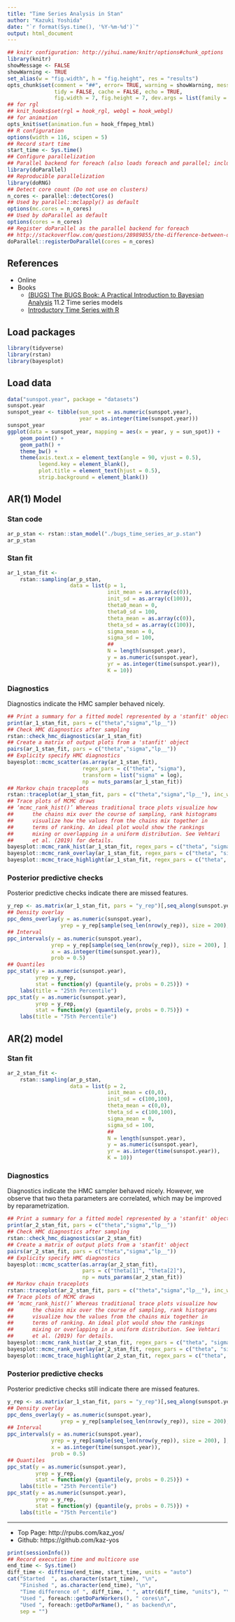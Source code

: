 ```yaml
---
title: "Time Series Analysis in Stan"
author: "Kazuki Yoshida"
date: "`r format(Sys.time(), '%Y-%m-%d')`"
output: html_document
---
```


```r
## knitr configuration: http://yihui.name/knitr/options#chunk_options
library(knitr)
showMessage <- FALSE
showWarning <- TRUE
set_alias(w = "fig.width", h = "fig.height", res = "results")
opts_chunk$set(comment = "##", error= TRUE, warning = showWarning, message = showMessage,
               tidy = FALSE, cache = FALSE, echo = TRUE,
               fig.width = 7, fig.height = 7, dev.args = list(family = "sans"))
## for rgl
## knit_hooks$set(rgl = hook_rgl, webgl = hook_webgl)
## for animation
opts_knit$set(animation.fun = hook_ffmpeg_html)
## R configuration
options(width = 116, scipen = 5)
## Record start time
start_time <- Sys.time()
## Configure parallelization
## Parallel backend for foreach (also loads foreach and parallel; includes doMC)
library(doParallel)
## Reproducible parallelization
library(doRNG)
## Detect core count (Do not use on clusters)
n_cores <- parallel::detectCores()
## Used by parallel::mclapply() as default
options(mc.cores = n_cores)
## Used by doParallel as default
options(cores = n_cores)
## Register doParallel as the parallel backend for foreach
## http://stackoverflow.com/questions/28989855/the-difference-between-domc-and-doparallel-in-r
doParallel::registerDoParallel(cores = n_cores)
```

## References
- Online
- Books
  - [(BUGS) The BUGS Book: A Practical Introduction to Bayesian Analysis](https://www.mrc-bsu.cam.ac.uk/software/bugs/the-bugs-project-the-bugs-book/) 11.2 Time series models
  - [Introductory Time Series with R](https://www.springer.com/gp/book/9780387886978)


## Load packages
```r
library(tidyverse)
library(rstan)
library(bayesplot)
```

## Load data
```r
data("sunspot.year", package = "datasets")
sunspot.year
sunspot_year <- tibble(sun_spot = as.numeric(sunspot.year),
                       year = as.integer(time(sunspot.year)))
sunspot_year
ggplot(data = sunspot_year, mapping = aes(x = year, y = sun_spot)) +
    geom_point() +
    geom_path() +
    theme_bw() +
    theme(axis.text.x = element_text(angle = 90, vjust = 0.5),
          legend.key = element_blank(),
          plot.title = element_text(hjust = 0.5),
          strip.background = element_blank())
```

## AR(1) Model
### Stan code
```r
ar_p_stan <- rstan::stan_model("./bugs_time_series_ar_p.stan")
ar_p_stan
```
### Stan fit
```r
ar_1_stan_fit <-
    rstan::sampling(ar_p_stan,
                    data = list(p = 1,
                                init_mean = as.array(c(0)),
                                init_sd = as.array(c(100)),
                                theta0_mean = 0,
                                theta0_sd = 100,
                                theta_mean = as.array(c(0)),
                                theta_sd = as.array(c(100)),
                                sigma_mean = 0,
                                sigma_sd = 100,
                                ##
                                N = length(sunspot.year),
                                y = as.numeric(sunspot.year),
                                yr = as.integer(time(sunspot.year)),
                                K = 10))
```
### Diagnostics
Diagnostics indicate the HMC sampler behaved nicely.
```r
## Print a summary for a fitted model represented by a 'stanfit' object
print(ar_1_stan_fit, pars = c("theta","sigma","lp__"))
## Check HMC diagnostics after sampling
rstan::check_hmc_diagnostics(ar_1_stan_fit)
## Create a matrix of output plots from a 'stanfit' object
pairs(ar_1_stan_fit, pars = c("theta","sigma","lp__"))
## Explicity specify HMC diagnostics
bayesplot::mcmc_scatter(as.array(ar_1_stan_fit),
                        regex_pars = c("theta", "sigma"),
                        transform = list("sigma" = log),
                        np = nuts_params(ar_1_stan_fit))
## Markov chain traceplots
rstan::traceplot(ar_1_stan_fit, pars = c("theta","sigma","lp__"), inc_warmup = FALSE)
## Trace plots of MCMC draws
## ‘mcmc_rank_hist()’ Whereas traditional trace plots visualize how
##      the chains mix over the course of sampling, rank histograms
##      visualize how the values from the chains mix together in
##      terms of ranking. An ideal plot would show the rankings
##      mixing or overlapping in a uniform distribution. See Vehtari
##      et al. (2019) for details.
bayesplot::mcmc_rank_hist(ar_1_stan_fit, regex_pars = c("theta", "sigma"), ref_line = TRUE)
bayesplot::mcmc_rank_overlay(ar_1_stan_fit, regex_pars = c("theta", "sigma"), ref_line = TRUE)
bayesplot::mcmc_trace_highlight(ar_1_stan_fit, regex_pars = c("theta", "sigma"), highlight = 1)
```
### Posterior predictive checks
Posterior predictive checks indicate there are missed features.
```r
y_rep <- as.matrix(ar_1_stan_fit, pars = "y_rep")[,seq_along(sunspot.year)]
## Density overlay
ppc_dens_overlay(y = as.numeric(sunspot.year),
                 yrep = y_rep[sample(seq_len(nrow(y_rep)), size = 200), ])
## Interval
ppc_intervals(y = as.numeric(sunspot.year),
              yrep = y_rep[sample(seq_len(nrow(y_rep)), size = 200), ],
              x = as.integer(time(sunspot.year)),
              prob = 0.5)
## Quantiles
ppc_stat(y = as.numeric(sunspot.year),
         yrep = y_rep,
         stat = function(y) {quantile(y, probs = 0.25)}) +
    labs(title = "25th Percentile")
ppc_stat(y = as.numeric(sunspot.year),
         yrep = y_rep,
         stat = function(y) {quantile(y, probs = 0.75)}) +
    labs(title = "75th Percentile")
```

## AR(2) model
### Stan fit
```r
ar_2_stan_fit <-
    rstan::sampling(ar_p_stan,
                    data = list(p = 2,
                                init_mean = c(0,0),
                                init_sd = c(100,100),
                                theta_mean = c(0,0),
                                theta_sd = c(100,100),
                                sigma_mean = 0,
                                sigma_sd = 100,
                                ##
                                N = length(sunspot.year),
                                y = as.numeric(sunspot.year),
                                yr = as.integer(time(sunspot.year)),
                                K = 10))
```
### Diagnostics
Diagnostics indicate the HMC sampler behaved nicely. However, we observe that two theta parameters are correlated, which may be improved by reparametrization.
```r
## Print a summary for a fitted model represented by a 'stanfit' object
print(ar_2_stan_fit, pars = c("theta","sigma","lp__"))
## Check HMC diagnostics after sampling
rstan::check_hmc_diagnostics(ar_2_stan_fit)
## Create a matrix of output plots from a 'stanfit' object
pairs(ar_2_stan_fit, pars = c("theta","sigma","lp__"))
## Explicity specify HMC diagnostics
bayesplot::mcmc_scatter(as.array(ar_2_stan_fit),
                        pars = c("theta[1]", "theta[2]"),
                        np = nuts_params(ar_2_stan_fit))
## Markov chain traceplots
rstan::traceplot(ar_2_stan_fit, pars = c("theta","sigma","lp__"), inc_warmup = FALSE)
## Trace plots of MCMC draws
## ‘mcmc_rank_hist()’ Whereas traditional trace plots visualize how
##      the chains mix over the course of sampling, rank histograms
##      visualize how the values from the chains mix together in
##      terms of ranking. An ideal plot would show the rankings
##      mixing or overlapping in a uniform distribution. See Vehtari
##      et al. (2019) for details.
bayesplot::mcmc_rank_hist(ar_2_stan_fit, regex_pars = c("theta", "sigma"), ref_line = TRUE)
bayesplot::mcmc_rank_overlay(ar_2_stan_fit, regex_pars = c("theta", "sigma"), ref_line = TRUE)
bayesplot::mcmc_trace_highlight(ar_2_stan_fit, regex_pars = c("theta", "sigma"), highlight = 1)
```
### Posterior predictive checks
Posterior predictive checks still indicate there are missed features.
```r
y_rep <- as.matrix(ar_1_stan_fit, pars = "y_rep")[,seq_along(sunspot.year)]
## Density overlay
ppc_dens_overlay(y = as.numeric(sunspot.year),
                 yrep = y_rep[sample(seq_len(nrow(y_rep)), size = 200), ])
## Interval
ppc_intervals(y = as.numeric(sunspot.year),
              yrep = y_rep[sample(seq_len(nrow(y_rep)), size = 200), ],
              x = as.integer(time(sunspot.year)),
              prob = 0.5)
## Quantiles
ppc_stat(y = as.numeric(sunspot.year),
         yrep = y_rep,
         stat = function(y) {quantile(y, probs = 0.25)}) +
    labs(title = "25th Percentile")
ppc_stat(y = as.numeric(sunspot.year),
         yrep = y_rep,
         stat = function(y) {quantile(y, probs = 0.75)}) +
    labs(title = "75th Percentile")
```


--------------------
- Top Page: http://rpubs.com/kaz_yos/
- Github: https://github.com/kaz-yos

```r
print(sessionInfo())
## Record execution time and multicore use
end_time <- Sys.time()
diff_time <- difftime(end_time, start_time, units = "auto")
cat("Started  ", as.character(start_time), "\n",
    "Finished ", as.character(end_time), "\n",
    "Time difference of ", diff_time, " ", attr(diff_time, "units"), "\n",
    "Used ", foreach::getDoParWorkers(), " cores\n",
    "Used ", foreach::getDoParName(), " as backend\n",
    sep = "")
```
